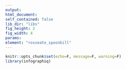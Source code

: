 ```yaml
---
output:
html_document:
self_contained: false
lib_dir: "libs"
fig_height: 2
fig_width: 4
params:
element: "rosseate_spoonbill"
---
```


```r
knitr::opts_chunk$set(echo=F, message=F, warning=F)
library(infographiq)
```

<base target="_parent">
